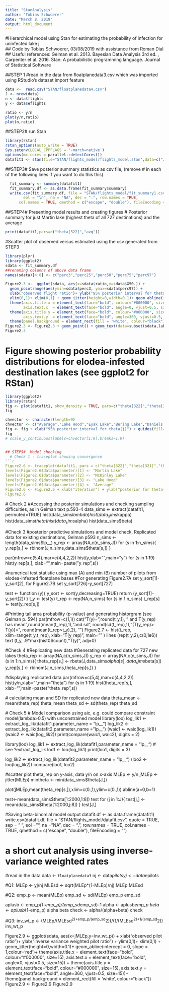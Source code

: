 ```yaml
---
title: "StanAnalysis"
author: "Tobias Schwoerer"
date: "March 8, 2019"
output: html_document
---
```

#Hierarchical model using Stan for estimating the probability of infection for uninfected lake j  
## Code by Tobias Schwoerer, 03/08/2019 with assistance from Roman Dial
## Useful references: Gelman et al. 2013. Bayesian Data Analysis 3rd ed. , Carpenter et al. 2016. Stan: A probabilistic programming language. Journal of Statistical Software

##STEP 1
#read in the data from floatplanedata3.csv which was imported using RStudio's dataset import feature
```r
data <-  read.csv("STAN/floatplanedata4.csv")
J <- nrow(data)
n <- data$flights
y <- data$eflights

ratio <- y/n
plot(y/n,ratio)
plot(n,ratio)
```
##STEP2#  run Stan

```r
library(rstan)
rstan_options(auto_write = TRUE)
Sys.setenv(LOCAL_CPPFLAGS = '-march=native')
options(mc.cores = parallel::detectCores())
datafit1 <- stan(file="STAN/flights_model/flights_model.stan",data=c("J","y","n"), iter = 10000, chains = 4,control=list(adapt_delta=0.8, max_treedepth =10))
```
##STEP3# Save posterior summary statistics as csv file, (remove # in each of the following lines if you want to do this this)
  
```r
  fit_summary <- summary(datafit1)
  fit_summary.df <- as.data.frame(fit_summary$summary)
  write.csv(fit_summary.df, file = "STAN/flights_model/fit_summary1.csv",  quote = TRUE, sep = " ",
        eol = "\n", na = "NA", dec = ".", row.names = TRUE,
      col.names = TRUE, qmethod = c("escape", "double"), fileEncoding = "")
```

##STEP4# Presenting model results and creating figures
  # Posterior summary for just Martin lake (highest theta of all 727 destinations) and the average
```r
print(datafit1,pars=c("theta[322]","avg"))
```

#Scatter plot of observed versus estimated  using the csv generated from STEP3 
```r
library(plyr)
library(ggplot2)
sdata <- fit_summary.df
##renaming columns of above data frame
names(sdata)[4:8] <- c("perc3","perc25","perc50","perc75","perc97")

Figure2.3 <-  ggplot(sdata, aes(x=sdata$ratio,y=sdata$X50.)) +
  geom_pointrange(aes(ymin=sdata$perc3, ymax=sdata$perc97)) + 
  xlab("observed flight ratio")+ ylab("95% posterior interval for theta(j)") +
  ylim(0,1)+ xlim(0,1) + geom_jitter(height=0,width=0.1)+ geom_abline(intercept = 0, slope = 1,colour='red')+
  theme(axis.title.x = element_text(face="bold", colour="#000000", size=15),
        axis.text.x  = element_text(face="bold", angle=0, vjust=0.5, size=15)) +
  theme(axis.title.y = element_text(face="bold", colour="#000000", size=15),
        axis.text.y  = element_text(face="bold", angle=360, vjust=0.5, size=15))+
  theme(panel.background = element_rect(fill = 'white', colour="black"))
Figure2.3 <- Figure2.3 + geom_point() + geom_text(data=subset(sdata,labels==1),aes(x=sdata$ratio,y=sdata$X50.,label=names))
Figure2.3
```

# Figure showing posterior probability distributions for elodea-infested destination lakes (see ggplot2 for RStan)
```r
library(ggplot2)
library(rstan)
fig <- plot(datafit1, show_density = TRUE, pars=c("theta[322]","theta[324]","theta[518]","theta[300]","theta[309]","theta[321]","theta[530]","theta[347]","avg"), ci_level = 0.05, fill_color = "purple")
fig

chvector <- character(length=9)
chvector <- c("Average","Lake Hood","Eyak Lake","Bering Lake","Daniels Lake","Stormy Lake","Alexander Lake","McKinley Lake","Martin Lake")
fig <- fig + xlab("95% posterior interval for theta(j)") + guides(fill=TRUE)
fig 
# scale_y_continuous(labels=chvector[1:9],breaks=1:9) 


## STEP5#  Model checking
  # Check 1 - traceplot showing convergence
```r
Figure2.6 <- traceplot(datafit1, pars = c("theta[322]","theta[321]","theta[347]","avg"), inc_warmup = TRUE, nrow = 9)
levels(Figure2.6$data$parameter)[1] <- "Martin Lake"
levels(Figure2.6$data$parameter)[2] <- "McKinley Lake"
levels(Figure2.6$data$parameter)[3] <- "Lake Hood"
levels(Figure2.6$data$parameter)[4] <- "Average"
Figure2.6 <- Figure2.6 + xlab("iteration") + ylab("posterior for theta(j)")
Figure2.6
```
  # Check 2
  #Accessing the posterior simulations and checking sampling difficulties, as in Gelman text p.593-4
data_sims <- extract(datafit1, permuted=TRUE)
hist(data_sims$lambda)
hist(data_sims$kappa)
hist(data_sims$theta)
hist(data_sims$alpha)
hist(data_sims$beta)

  #Check 3
  #posterior predictive simulations and model check, Replicated data for existing destinations, Gelman p593
n_sims <- length(data_sims$lp__)
y_rep <- array(NA,c(n_sims,J))
for (s in 1:n_sims){
  y_rep[s,] <- rbinom(J,n_sims,data_sims$theta[s,])
}

par(mfrow=c(5,4),mar=c(4,4,2,2))
hist(y,xlab="",main="y")
for (s in 1:19)
  hist(y_rep[s,], xlab="",main=paste("y_rep",s))

  #numerical test statistic using max (A) and min (B) number of pilots from elodea-infested floatplane bases
  #For generating Figure2.7A set y_sort[1]-y_sort[2], for Figure2.7B set y_sort[726]-y_sort[727]

test <- function (y){
  y_sort <- sort(y,decreasing=TRUE)
  return (y_sort[1]-y_sort[2])
}
t_y <- test(y)
t_rep <- rep(NA,n_sims)
for (s in 1:n_sims)
  t_rep[s] <- test(y_rep[s,])

  #Printing tail area probability (p-value) and generating historgram (see Gelman p. 594)
par(mfrow=c(1,1))
cat("T(y)=",round(t_y,1), " and T(y_rep) has mean",round(mean(t_rep),1),"and sd", round(sd(t_rep),1),"\nPr (T(y_rep)> T(y))=", round(mean(t_rep>t_y),2), "\n")
Figure2.7 <- hist(t_rep, xlim=range(t_y,t_rep), xlab="T(y_rep)", main="" )
lines (rep(t_y,2),c(0,1e6))
text (t_y, .9*max(hist0$count),"T(y)", adj=0)

 #Check  4
 #Replicating new data
 #Generating replicated data for 727 new lakes 
theta_rep <- array(NA,c(n_sims,J))
y_rep <- array(NA,c(n_sims,J))
for (s in 1:n_sims){
  theta_rep[s,] <- rbeta(J,data_sims$alpha[s],data_sims$beta[s])
  y_rep[s,] <- rbinom(J,n_sims,theta_rep[s,])
}

 #displaying replicated data
par(mfrow=c(5,4),mar=c(4,4,2,2))
hist(y/n,xlab="",main="theta")
for (s in 1:19)
  hist(theta_rep[s,], xlab="",main=paste("theta_rep",s))

 # calculating mean and SD for replicated new data
theta_mean <- mean(theta_rep)
theta_mean
theta_sd <- sd(theta_rep)
theta_sd

  # Check 5
  # Model comparison using aic, e.g. could compare constraint model(lambda>0.5) with unconstrained model
library(loo)
log_lik1 <- extract_log_lik(datafit1,parameter_name = "lp__")
log_lik2 <- extract_log_lik(datafit2,parameter_name = "lp__")
(waic1 <- waic(log_lik1))
(waic2 <- waic(log_lik2))
print(compare(waic1, waic2), digits = 2)

library(loo)
log_lik1 <- extract_log_lik(datafit1,parameter_name = "lp__") # see ?extract_log_lik
loo1 <- loo(log_lik1)
print(loo1, digits = 3)

log_lik2 <- extract_log_lik(datafit2,parameter_name = "lp__")
(loo2 <- loo(log_lik2))
compare(loo1, loo2)




#scatter plot theta_rep on y-axis, data y/n on x-axis
MLEp <- y/n
jMLEp <- jitter(MLEp)
mintheta <- min(data_sims$theta[J,])

plot(jMLEp,mean(theta_rep[s,]),xlim=c(0.,1),ylim=c(0.,1))
abline(a=0,b=1)

test<-mean(data_sims$theta[1:2000,1:8])
test
for (j in 1:J){
  test[j,] <-mean(data_sims$theta[1:2000,j:8]) 
  }
test[J,]


#Saving beta-binomial model output
datafit.df <- as.data.frame(datafit1)
write.csv(datafit.df, file = "STAN/flights_model/datafit.csv",  quote = TRUE, sep = " ",
          eol = "\n", na = "NA", dec = ".", row.names = TRUE,
          col.names = TRUE, qmethod = c("escape", "double"),
          fileEncoding = "")

################################################
# a short cut analysis using inverse-variance weighted rates

#read in the data
data <- `floatplanedata3`
nj <- data$pilots
yj <- data$epilots

#Q1: 
MLEp <- yj/nj
MLEsd <- sqrt(MLEp*(1-MLEp)/nj)
MLEp
MLEsd

#Q2:
emp_p <- mean(MLEp)
emp_sd <- sd(MLEp)
emp_p
emp_sd


aplusb <- emp_p*(1-emp_p)/(emp_sd*emp_sd)-1
alpha <- aplusb*emp_p
beta <- aplusb*(1-emp_p)
alpha
beta
check <- alpha/(alpha+beta)
check

#Q3:
inv_wt_p <- (MLEp/(MLEsd^2)+emp_p/(emp_sd^2))/(1/(MLEsd^2)+1/(emp_sd^2))
inv_wt_p


Figure2.9 <-  ggplot(sdata, aes(x=jMLEp,y=inv_wt_p)) +
  xlab("observed pilot ratio")+ ylab("inverse variance weighted pilot ratio") +
  ylim(0,1)+ xlim(0,1) + geom_jitter(height=0,width=0.1)+ geom_abline(intercept = 0, slope = 1,colour='red')+
  theme(axis.title.x = element_text(face="bold", colour="#000000", size=15),
        axis.text.x  = element_text(face="bold", angle=0, vjust=0.5, size=15)) +
  theme(axis.title.y = element_text(face="bold", colour="#000000", size=15),
        axis.text.y  = element_text(face="bold", angle=360, vjust=0.5, size=15))+
  theme(panel.background = element_rect(fill = 'white', colour="black"))
Figure2.9 <- Figure2.9 
Figure2.9

